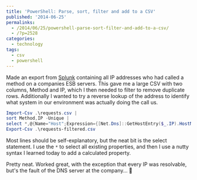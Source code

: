 ```yaml
---
title: 'PowerShell: Parse, sort, filter and add to a CSV'
published: '2014-06-25'
permalinks:
  - /2014/06/25/powershell-parse-sort-filter-and-add-to-a-csv/
  - /?p=2528
categories:
  - technology
tags:
  - csv
  - powershell
---
```


Made an export from [Splunk](http://www.splunk.com) containing all IP addresses who had called a method on a companies ESB servers. This gave me a large CSV with two columns, Method and IP, which I then needed to filter to remove duplicate rows. Additionally I wanted to try a reverse lookup of the address to identify what system in our environment was actually doing the call us.

```powershell
Import-Csv .\requests.csv |
sort Method,IP -Unique |
select *,@{Name="Host";Expression={[Net.Dns]::GetHostEntry($_.IP).HostName}}
Export-Csv .\requests-filtered.csv
```

Most lines should be self-explanatory, but the neat bit is the select statement. I use the `*` to select all existing properties, and then I use a nutty syntax I learned today to add a calculated property.

Pretty neat. Worked great, with the exception that every IP was resolvable, but's the fault of the DNS server at the company... 🙂
